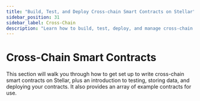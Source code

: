 ```yaml
---
title: "Build, Test, and Deploy Cross-chain Smart Contracts on Stellar"
sidebar_position: 31
sidebar_label: Cross-Chain
description: "Learn how to build, test, deploy, and manage cross-chain smart contracts on Stellar. Explore best practices, tools, guides, and example contracts for development."
---
```


# Cross-Chain Smart Contracts


This section will walk you through how to get set up to write cross-chain smart contracts on Stellar, plus an introduction to testing, storing data, and deploying your contracts. It also provides an array of example contracts for use.

<DocCardList />
